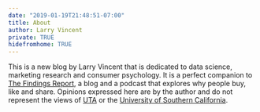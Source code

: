 ```yaml
---
date: "2019-01-19T21:48:51-07:00"
title: About
author: Larry Vincent
private: TRUE
hidefromhome: TRUE
---
```


This is a new blog by Larry Vincent that is dedicated to data science, marketing research and consumer psychology. It is a perfect companion to [The Findings Report](http://www.findingsreport.com), a blog and a podcast that explores why people buy, like and share. Opinions expressed here are by the author and do not represent the views of [UTA](http://www.unitedtalent.com) or the [University of Southern California](http://www.usc.edu).